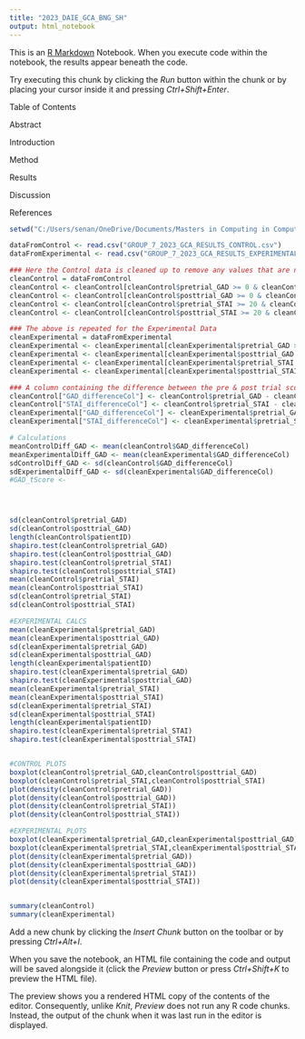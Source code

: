 ```yaml
---
title: "2023_DAIE_GCA_BNG_SH"
output: html_notebook
---
```


This is an [R Markdown](http://rmarkdown.rstudio.com) Notebook. When you execute code within the notebook, the results appear beneath the code. 

Try executing this chunk by clicking the *Run* button within the chunk or by placing your cursor inside it and pressing *Ctrl+Shift+Enter*.


Table of Contents

Abstract

Introduction

Method

Results

Discussion

References

```r

setwd("C:/Users/senan/OneDrive/Documents/Masters in Computing in Computer Animation/DAIE/GCA_GAD_and_VR_Group7")

dataFromControl <- read.csv("GROUP_7_2023_GCA_RESULTS_CONTROL.csv")
dataFromExperimental <- read.csv("GROUP_7_2023_GCA_RESULTS_EXPERIMENTAL.csv")

### Here the Control data is cleaned up to remove any values that are not possible - i.e GAD scores less than 0 or above 21 and STAI scores less than 20 and greater than 80
cleanControl = dataFromControl
cleanControl <- cleanControl[cleanControl$pretrial_GAD >= 0 & cleanControl$pretrial_GAD <= 21, ]
cleanControl <- cleanControl[cleanControl$posttrial_GAD >= 0 & cleanControl$posttrial_GAD <= 21, ]
cleanControl <- cleanControl[cleanControl$pretrial_STAI >= 20 & cleanControl$pretrial_STAI <= 80, ]
cleanControl <- cleanControl[cleanControl$posttrial_STAI >= 20 & cleanControl$posttrial_STAI <= 80, ]

### The above is repeated for the Experimental Data
cleanExperimental = dataFromExperimental
cleanExperimental <- cleanExperimental[cleanExperimental$pretrial_GAD >= 0 & cleanExperimental$pretrial_GAD <= 21, ]
cleanExperimental <- cleanExperimental[cleanExperimental$posttrial_GAD >= 0 & cleanExperimental$posttrial_GAD <= 21, ]
cleanExperimental <- cleanExperimental[cleanExperimental$pretrial_STAI >= 20 & cleanExperimental$pretrial_STAI <= 80, ]
cleanExperimental <- cleanExperimental[cleanExperimental$posttrial_STAI >= 20 & cleanExperimental$posttrial_STAI <= 80, ]

### A column containing the difference between the pre & post trial scores is created for both the Control and Experimental data for compararative analysis
cleanControl["GAD_differenceCol"] <- cleanControl$pretrial_GAD - cleanControl$posttrial_GAD
cleanControl["STAI_differenceCol"] <- cleanControl$pretrial_STAI - cleanControl$posttrial_STAI
cleanExperimental["GAD_differenceCol"] <- cleanExperimental$pretrial_GAD - cleanExperimental$posttrial_GAD
cleanExperimental["STAI_differenceCol"] <- cleanExperimental$pretrial_STAI - cleanExperimental$posttrial_STAI

# Calculations
meanControlDiff_GAD <- mean(cleanControl$GAD_differenceCol)
meanExperimentalDiff_GAD <- mean(cleanExperimental$GAD_differenceCol)
sdControlDiff_GAD <- sd(cleanControl$GAD_differenceCol)
sdExperimentalDiff_GAD <- sd(cleanExperimental$GAD_differenceCol)
#GAD_tScore <- 




sd(cleanControl$pretrial_GAD)
sd(cleanControl$posttrial_GAD)
length(cleanControl$patientID)
shapiro.test(cleanControl$pretrial_GAD)
shapiro.test(cleanControl$posttrial_GAD)
shapiro.test(cleanControl$pretrial_STAI)
shapiro.test(cleanControl$posttrial_STAI)
mean(cleanControl$pretrial_STAI)
mean(cleanControl$posttrial_STAI)
sd(cleanControl$pretrial_STAI)
sd(cleanControl$posttrial_STAI)

#EXPERIMENTAL CALCS
mean(cleanExperimental$pretrial_GAD)
mean(cleanExperimental$posttrial_GAD)
sd(cleanExperimental$pretrial_GAD)
sd(cleanExperimental$posttrial_GAD)
length(cleanExperimental$patientID)
shapiro.test(cleanExperimental$pretrial_GAD)
shapiro.test(cleanExperimental$posttrial_GAD)
mean(cleanExperimental$pretrial_STAI)
mean(cleanExperimental$posttrial_STAI)
sd(cleanExperimental$pretrial_STAI)
sd(cleanExperimental$posttrial_STAI)
length(cleanExperimental$patientID)
shapiro.test(cleanExperimental$pretrial_STAI)
shapiro.test(cleanExperimental$posttrial_STAI)


#CONTROL PLOTS
boxplot(cleanControl$pretrial_GAD,cleanControl$posttrial_GAD)
boxplot(cleanControl$pretrial_STAI,cleanControl$posttrial_STAI)
plot(density(cleanControl$pretrial_GAD))
plot(density(cleanControl$posttrial_GAD))
plot(density(cleanControl$pretrial_STAI))
plot(density(cleanControl$posttrial_STAI))

#EXPERIMENTAL PLOTS
boxplot(cleanExperimental$pretrial_GAD,cleanExperimental$posttrial_GAD)
boxplot(cleanExperimental$pretrial_STAI,cleanExperimental$posttrial_STAI)
plot(density(cleanExperimental$pretrial_GAD))
plot(density(cleanExperimental$posttrial_GAD))
plot(density(cleanExperimental$pretrial_STAI))
plot(density(cleanExperimental$posttrial_STAI))


summary(cleanControl)
summary(cleanExperimental)
```

Add a new chunk by clicking the *Insert Chunk* button on the toolbar or by pressing *Ctrl+Alt+I*.

When you save the notebook, an HTML file containing the code and output will be saved alongside it (click the *Preview* button or press *Ctrl+Shift+K* to preview the HTML file).

The preview shows you a rendered HTML copy of the contents of the editor. Consequently, unlike *Knit*, *Preview* does not run any R code chunks. Instead, the output of the chunk when it was last run in the editor is displayed.


